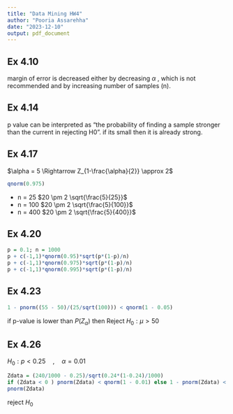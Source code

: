```yaml
---
title: "Data Mining HW4"
author: "Pooria Assarehha"
date: "2023-12-10"
output: pdf_document
---
```


## Ex 4.10
margin of error is decreased either by decreasing $\alpha$ , which is not recommended
and by increasing number of samples (n). 

## Ex 4.14
p value can be interpreted as "the probability of finding a sample stronger than the current in rejecting H0". if its small then it is already strong. 

## Ex 4.17

$\alpha = 5 \Rightarrow Z_{1-\frac{\alpha}{2}} \approx 2$

```r
qnorm(0.975)
```

- n = 25 $20 \pm 2 \sqrt{\frac{5}{25}}$
- n = 100 $20 \pm 2 \sqrt{\frac{5}{100}}$
- n = 400 $20 \pm  2 \sqrt{\frac{5}{400}}$

## Ex 4.20

```r
p = 0.1; n = 1000
p + c(-1,1)*qnorm(0.95)*sqrt(p*(1-p)/n)
p + c(-1,1)*qnorm(0.975)*sqrt(p*(1-p)/n)
p + c(-1,1)*qnorm(0.995)*sqrt(p*(1-p)/n)

```

## Ex 4.23
```r
1 - pnorm((55 - 50)/(25/sqrt(100))) < qnorm(1 - 0.05)
```

if p-value is lower than $P(Z_{\alpha})$ then Reject $H_0: \mu > 50$ 

## Ex 4.26

$H_0: p < 0.25 \quad , \quad \alpha = 0.01$

```r
Zdata = (240/1000 - 0.25)/sqrt(0.24*(1-0.24)/1000)
if (Zdata < 0 ) pnorm(Zdata) < qnorm(1 - 0.01) else 1 - pnorm(Zdata) < qnorm(1 - 0.01)
pnorm(Zdata)
```
reject $H_0$
